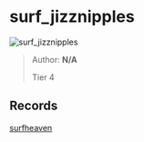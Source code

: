 
# surf_jizznipples

![surf_jizznipples](https://raw.githubusercontent.com/Sayt123/SurfMapPics/Maps-and-bonuses/csgo/surf_jizznipples.jpg)

> Author: **N/A**
>
> Tier 4

## Records

[surfheaven](https://surfheaven.eu/map/surf_jizznipples)
